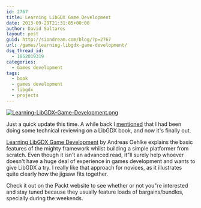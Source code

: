 ```yaml
---
id: 2767
title: Learning LibGDX Game Development
date: 2013-09-29T21:31:05+00:00
author: David Saltares
layout: post
guid: http://siondream.com/blog/?p=2767
url: /games/learning-libgdx-game-development/
dsq_thread_id:
  - 1852019319
categories:
  - Games development
tags:
  - book
  - games development
  - libgdx
  - projects
---
```


[![Learning-LibGDX-Game-Development.png](/img/wp/Learning-LibGDX-Game-Development.png)](http://www.packtpub.com/learning-libgdx-game-development/book)

Just a quick update this time. A while back I [mentioned](/games/book-learning-libgdx-game-development/) that I had been doing some technical reviewing on a LibGDX book, and now it's finally out.

[Learning LibGDX Game Development](http://www.packtpub.com/learning-libgdx-game-development/book) by Andreas Oehlke explains the basic features of the mighty framework whilst building a simple platformer from scratch. Even though it isn't an advanced read, it"ll surely help whoever doesn't have a huge deal of experience in games development and wants to give LibGDX a try. I really like that approach for novices, as it illustrates quite clearly how the jigsaw fits together.

Check it out on the Packt website to see whether or not you"re interested and stay tuned because they usually feature loads of bargains/bundles, specially during the weekends.